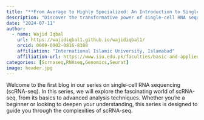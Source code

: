 ```yaml
---
title: "**From Average to Highly Specialized: An Introduction to Single-Cell RNA Sequencing (scRNA-seq)**"
description: "Discover the transformative power of single-cell RNA sequencing (scRNA-seq) and how it unveils the hidden complexities of cellular heterogeneity, moving beyond average gene expression to highly specialized insights at the single-cell level."
date: "2024-07-11"
author:
  - name: Wajid Iqbal
    url: https://wajidiqbal1.github.io/wajidiqbal1/
    orcid: 0009-0002-0816-8388
    affiliation: "International Islamic University, Islamabad"
    affiliation-url: https://www.iiu.edu.pk/faculties/basic-and-applied-sciences-2/department-of-biotechnology-bioinformatics/
categories: [Scrnaseq,RNAseq,Genomics,Seurat]
image: header.jpg
---
```

Welcome to the first blog in our series on single-cell RNA sequencing (scRNA-seq). In this series, we will explore the fascinating world of scRNA-seq, from its basics to advanced analysis techniques. Whether you're a beginner or looking to deepen your understanding, this series is designed to guide you through the complexities of scRNA-seq.









